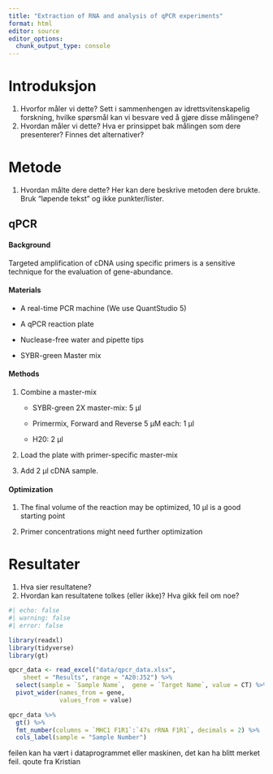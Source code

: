 ```yaml
---
title: "Extraction of RNA and analysis of qPCR experiments"
format: html
editor: source
editor_options: 
  chunk_output_type: console
---
```


# Introduksjon

1.  Hvorfor måler vi dette? Sett i sammenhengen av idrettsvitenskapelig forskning, hvilke spørsmål kan vi besvare ved å gjøre disse målingene?
2.  Hvordan måler vi dette? Hva er prinsippet bak målingen som dere presenterer? Finnes det alternativer?

# Metode

1.  Hvordan målte dere dette? Her kan dere beskrive metoden dere brukte. Bruk "løpende tekst" og ikke punkter/lister.

## qPCR

#### Background

Targeted amplification of cDNA using specific primers is a sensitive technique for the evaluation of gene-abundance.

#### Materials

-   A real-time PCR machine (We use QuantStudio 5)

-   A qPCR reaction plate

-   Nuclease-free water and pipette tips

-   SYBR-green Master mix

#### Methods

1.  Combine a master-mix

    -   SYBR-green 2X master-mix: 5 μl

    -   Primermix, Forward and Reverse 5 μM         each: 1 μl

    -   H20: 2 μl

2.  Load the plate with primer-specific master-mix

3.  Add 2 μl cDNA sample.

####    Optimization

1.  The final volume of the reaction may be optimized, 10 μl is a good starting point

2.  Primer concentrations might need further optimization

# Resultater

1.  Hva sier resultatene?
2.  Hvordan kan resultatene tolkes (eller ikke)? Hva gikk feil om noe?

```r
#| echo: false
#| warning: false
#| error: false

library(readxl)
library(tidyverse)
library(gt)

qpcr_data <- read_excel("data/qpcr_data.xlsx", 
    sheet = "Results", range = "A20:J52") %>% 
  select(sample = `Sample Name`,  gene = `Target Name`, value = CT) %>% 
  pivot_wider(names_from = gene,
              values_from = value)

qpcr_data %>% 
  gt() %>% 
  fmt_number(columns = `MHC1 F1R1`:`47s rRNA F1R1`, decimals = 2) %>% 
  cols_label(sample = "Sample Number")
```

feilen kan ha vært i dataprogrammet eller maskinen, det kan ha blitt merket feil. qoute fra Kristian

